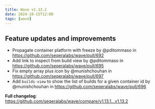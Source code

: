 ```yaml
---
title: Wave v1.13.2
date: 2024-10-15T12:00
tags: [wave]
---
```


## Feature updates and improvements

- Propagate container platform with freeze by @pditommaso in https://github.com/seqeralabs/wave/pull/692
- Add link to inspect from build view by @pditommaso in https://github.com/seqeralabs/wave/pull/695
- Fix empty array plus icon by @munishchouhan in https://github.com/seqeralabs/wave/pull/697
- Add `builds-view` to show the list of builds for a given container id by @munishchouhan in https://github.com/seqeralabs/wave/pull/696

**Full changelog**: https://github.com/seqeralabs/wave/compare/v1.13.1...v1.13.2
